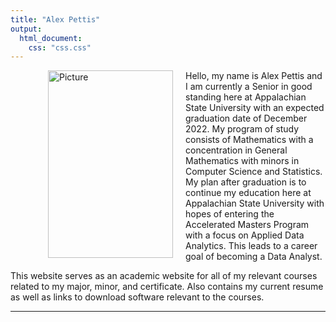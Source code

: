 ```yaml
---
title: "Alex Pettis"
output:
  html_document:
    css: "css.css"
---
```

<figure>
<img src="./Picture.jpg" alt="Picture" align="left" hspace="20" style="width:200px;height:300px;">
</figure>

Hello, my name is Alex Pettis and I am currently a Senior in good standing here at Appalachian State University with an expected graduation date of December 2022. My program of study consists of Mathematics with a concentration in General Mathematics with minors in Computer Science and Statistics. My plan after graduation is to continue my education here at Appalachian State University with hopes of entering the Accelerated Masters Program with a focus on Applied Data Analytics. This leads to a career goal of becoming a Data Analyst.   

This website serves as an academic website for all of my relevant courses related to my major, minor, and certificate. Also contains my current resume as well as links to download software relevant to the courses. 

__________
